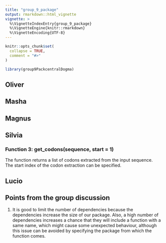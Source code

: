 ```yaml
---
title: "group_9_package"
output: rmarkdown::html_vignette
vignette: >
  %\VignetteIndexEntry{group_9_package}
  %\VignetteEngine{knitr::rmarkdown}
  %\VignetteEncoding{UTF-8}
---
```


```r
knitr::opts_chunk$set(
  collapse = TRUE,
  comment = "#>"
)
```

```r
library(group9PackcentralDogma)
```

## Oliver

## Masha

## Magnus

## Silvia

### Function 3: get_codons(sequence, start = 1)

The function returns a list of codons extracted from the input sequence. The start index of the codon extraction can be specified.


## Lucio


## Points from the group discussion
1) It is good to limit the number of dependencies because the dependencies increase the size of our package. Also, a high number of dependencies increases a chance that they will include a function with a same name, which might cause some unexpected behaviour, although this issue can be avoided by specifying the package from which the function comes.
